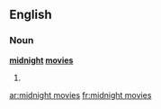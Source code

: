 ==English==

===Noun===
'''[[midnight]] [[movie]]s'''

# {{plural of|[[midnight movie]]}}

[[ar:midnight movies]]
[[fr:midnight movies]]